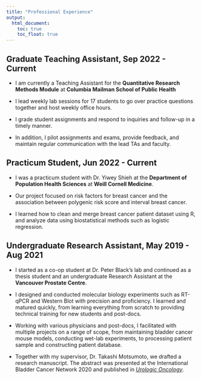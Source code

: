 ```yaml
---
title: "Professional Experience"
output: 
  html_document:
    toc: true
    toc_float: true
---
```


## Graduate Teaching Assistant, Sep 2022 - Current 

* I am currently a Teaching Assistant for the **Quantitative Research Methods Module** at **Columbia Mailman School of Public Health**

* I lead weekly lab sessions for 17 students to go over practice questions together and host weekly office hours.

* I grade student assignments and respond to inquiries and follow-up in a timely manner.

* In addition, I pilot assignments and exams, provide feedback, and maintain regular communication with the lead TAs and faculty.


## Practicum Student, Jun 2022 - Current

* I was a practicum student with Dr. Yiwey Shieh at the **Department of Population Health Sciences** at **Weill Cornell Medicine**.

* Our project focused on risk factors for breast cancer and the association between polygenic risk score and interval breast cancer.

* I learned how to clean and merge breast cancer patient dataset using R, and analyze data using biostatistical methods such as logistic regression.


## Undergraduate Research Assistant, May 2019 - Aug 2021 

* I started as a co-op student at Dr. Peter Black's lab and continued as a thesis student and an undergraduate Research Assistant at the **Vancouver Prostate Centre**. 

* I designed and conducted molecular biology experiments such as RT-qPCR and Western Blot with precision and proficiency. I learned and matured quickly, from learning everything from scratch to providing technical training for new students and post-docs.

* Working with various physicians and post-docs, I facilitated with multiple projects on a range of scope, from maintaining bladder cancer mouse models, conducting wet-lab experiments, to processing patient sample and constructing patient database.

* Together with my supervisor, Dr. Takashi Motsumoto, we drafted a research manuscript. The abstract was presented at the International Bladder Cancer Network 2020 and published in [*Urologic Oncology*](https://doi.org/10.1016/j.urolonc.2020.10.048).
